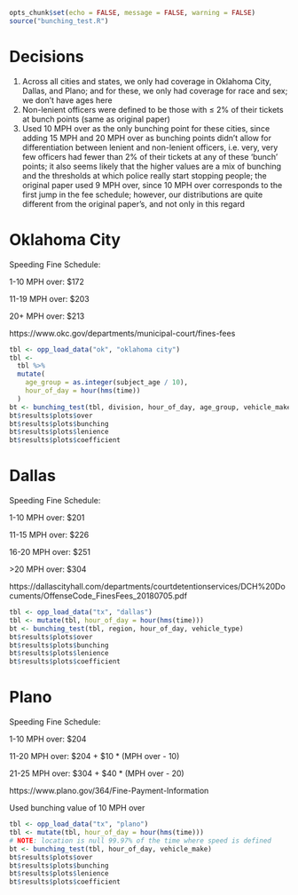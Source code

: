 ```r
opts_chunk$set(echo = FALSE, message = FALSE, warning = FALSE)
source("bunching_test.R")
```

# Decisions

1. Across all cities and states, we only had coverage in Oklahoma City, Dallas,
and Plano; and for these, we only had coverage for race and sex; we don't have
ages here
2. Non-lenient officers were defined to be those with $\le$ 2% of their
tickets at bunch points (same as original paper)
3. Used 10 MPH over as the only bunching point for these cities, since adding
15 MPH and 20 MPH over as bunching points didn't allow for differentiation
between lenient and non-lenient officers, i.e. very, very few officers had
fewer than 2% of their tickets at any of these 'bunch' points; it also seems
likely that the higher values are a mix of bunching and the thresholds at which
police really start stopping people; the original paper used 9 MPH over, since
10 MPH over corresponds to the first jump in the fee schedule; however, our
distributions are quite different from the original paper's, and not only in
this regard

\newpage

# Oklahoma City

Speeding Fine Schedule: 

1-10 MPH over: \$172 

11-19 MPH over: \$203 

20+ MPH over: \$213 

https://www.okc.gov/departments/municipal-court/fines-fees 

```r
tbl <- opp_load_data("ok", "oklahoma city")
tbl <-
  tbl %>%
  mutate(
    age_group = as.integer(subject_age / 10),
    hour_of_day = hour(hms(time))
  )
bt <- bunching_test(tbl, division, hour_of_day, age_group, vehicle_make)
bt$results$plots$over
bt$results$plots$bunching
bt$results$plots$lenience
bt$results$plots$coefficient
```

\newpage

# Dallas

Speeding Fine Schedule: 

1-10 MPH over: \$201 

11-15 MPH over: \$226 

16-20 MPH over: \$251 

\>20 MPH over: \$304 

https://dallascityhall.com/departments/courtdetentionservices/DCH%20Documents/OffenseCode_FinesFees_20180705.pdf 

```r
tbl <- opp_load_data("tx", "dallas")
tbl <- mutate(tbl, hour_of_day = hour(hms(time)))
bt <- bunching_test(tbl, region, hour_of_day, vehicle_type)
bt$results$plots$over
bt$results$plots$bunching
bt$results$plots$lenience
bt$results$plots$coefficient
```
\newpage

# Plano

Speeding Fine Schedule: 

1-10 MPH over: \$204 

11-20 MPH over: \$204 + \$10 * (MPH over - 10) 

21-25 MPH over: \$304 + \$40 * (MPH over - 20) 

https://www.plano.gov/364/Fine-Payment-Information 

Used bunching value of 10 MPH over 

```r
tbl <- opp_load_data("tx", "plano")
tbl <- mutate(tbl, hour_of_day = hour(hms(time)))
# NOTE: location is null 99.97% of the time where speed is defined
bt <- bunching_test(tbl, hour_of_day, vehicle_make)
bt$results$plots$over
bt$results$plots$bunching
bt$results$plots$lenience
bt$results$plots$coefficient
```
